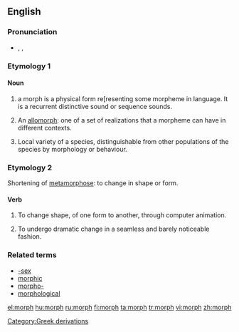 {{wikipedia}}
{{also|morph-|-morph}}
==English==

===Pronunciation===
* {{enPR|mô(r)f}}, {{IPA|/mɔː(r)f/}}, {{SAMPA|/mO:(r)f/}}
*: {{rhymes|ɔː(r)f}}

===Etymology 1===
{{back-form|morpheme}}

====Noun====
{{en-noun}}
# {{linguistics}} a morph is a physical form re[resenting some morpheme in language. It is a recurrent distinctive sound or sequence sounds.
# {{linguistics}} An [[allomorph]]: one of a set of realizations that a morpheme can have in different contexts.
# {{biology}} Local variety of a species, distinguishable from other populations of the species by morphology or behaviour.

===Etymology 2===
Shortening of [[metamorphose]]: to change in shape or form.

====Verb====
{{en-verb}}

# {{colloquial}} To change shape, of one form to another, through computer animation.
# {{colloquial}} To undergo dramatic change in a seamless and barely noticeable fashion.

===Related terms===
* [[-sex]]
* [[morphic]]
* [[morpho-]]
* [[morphological]]

[[Category:Greek derivations]]

[[el:morph]]
[[hu:morph]]
[[ru:morph]]
[[fi:morph]]
[[ta:morph]]
[[tr:morph]]
[[vi:morph]]
[[zh:morph]]